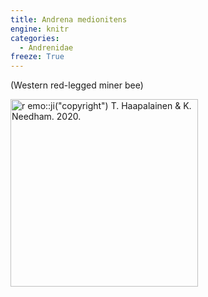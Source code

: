 ```yaml
---
title: Andrena medionitens
engine: knitr
categories:
  - Andrenidae
freeze: True
---
```

(Western red-legged miner bee)

[![`r emo::ji("copyright")` T. Haapalainen & K. Needham. 2020.](https://static.inaturalist.org/photos/200997033/medium.jpg){height=300}](https://www.zoology.ubc.ca/entomology/main/Hymenoptera/Andrenidae/Andrena%20medionitens%20female%20(3lateral)%20%20SEM-UBC%20HYM-14755.jpg)
